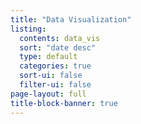 ```yaml
---
title: "Data Visualization"
listing:
  contents: data_vis
  sort: "date desc"
  type: default
  categories: true
  sort-ui: false
  filter-ui: false
page-layout: full
title-block-banner: true
---
```

